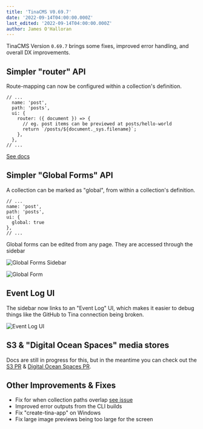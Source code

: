 ```yaml
---
title: 'TinaCMS V0.69.7'
date: '2022-09-14T04:00:00.000Z'
last_edited: '2022-09-14T04:00:00.000Z'
author: James O'Halloran
---
```


TinaCMS Version `0.69.7` brings some fixes, improved error handling, and overall DX improvements.

## Simpler "router" API

Route-mapping can now be configured within a collection's definition.

```tsx
// ...
  name: 'post',
  path: 'posts',
  ui: {
    router: ({ document }) => {
      // eg. post items can be previewed at posts/hello-world
      return `/posts/${document._sys.filename}`;
    },
  },
// ...
```

[See docs](https://tina.io/docs/tinacms-context/#the-router-property)

## Simpler "Global Forms" API

A collection can be marked as "global", from within a collection's definition.

```tsx
// ...
name: 'post',
path: 'posts',
ui: {
  global: true
},
// ...
```

Global forms can be edited from any page. They are accessed through the sidebar

![Global Forms Sidebar](https://res.cloudinary.com/forestry-demo/image/upload/v1663178182/blog-media/0.69.7/Screen_Shot_2022-09-14_at_2.53.21_PM.png)

![Global Form](https://res.cloudinary.com/forestry-demo/image/upload/v1663153667/blog-media/0.69.7/global-form.png)

## Event Log UI

The sidebar now links to an "Event Log" UI, which makes it easier to debug things like the GitHub to Tina connection being broken.

![Event Log UI](https://res.cloudinary.com/forestry-demo/image/upload/v1663153677/blog-media/0.69.7/event-log.png)

## S3 & "Digital Ocean Spaces" media stores

Docs are still in progress for this, but in the meantime you can check out the [S3 PR](https://github.com/tinacms/tinacms/pull/3124) & [Digital Ocean Spaces PR](https://github.com/tinacms/tinacms/pull/3102).

## Other Improvements & Fixes

- Fix for when collection paths overlap [see issue](https://github.com/tinacms/tinacms/issues/2947)
- Improved error outputs from the CLI builds
- Fix "create-tina-app" on Windows
- Fix large image previews being too large for the screen
